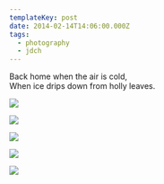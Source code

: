 ```yaml
---
templateKey: post
date: 2014-02-14T14:06:00.000Z
tags:
  - photography
  - jdch
---
```

Back home when the air is cold,<br/>
When ice drips down from holly leaves.

![](../../assets/photos/20140214-IMG_3486.jpg)

![](../../assets/photos/20140213-IMG_3322.jpg)

![](../../assets/photos/20140214-IMG_3436.jpg)

![](../../assets/photos/20140213-IMG_3399.jpg)

![](../../assets/photos/20140213-IMG_3403.jpg)
